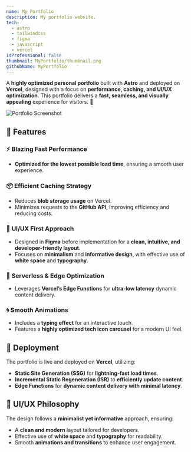 ```yaml
---
name: My Portfolio
description: My portfolio website.
tech: 
  - astro
  - tailwindcss
  - figma
  - javascript
  - vercel
isProfessional: false
thumbnail: MyPortfolio/thumbnail.png
githubName: MyPortfolio
---
```

A **highly optimized personal portfolio** built with **Astro** and deployed on **Vercel**, designed with a focus on **performance, caching, and UI/UX optimization**. This portfolio delivers a **fast, seamless, and visually appealing** experience for visitors. 🚀  

![Portfolio Screenshot](../../assets/ProjectsImages/MyPortfolio/preview.png)  

## 🌟 **Features**  

### ⚡ **Blazing Fast Performance**  
- **Optimized for the lowest possible load time**, ensuring a smooth user experience.  

### 📦 **Efficient Caching Strategy**  
- Reduces **blob storage usage** on Vercel.  
- Minimizes requests to the **GitHub API**, improving efficiency and reducing costs.  

### 🎨 **UI/UX First Approach**  
- Designed in **Figma** before implementation for a **clean, intuitive, and developer-friendly layout**.  
- Focuses on **minimalism** and **informative design**, with effective use of **white space** and **typography**.  

### 💾 **Serverless & Edge Optimization**  
-  Leverages **Vercel’s Edge Functions** for **ultra-low latency** dynamic content delivery.  

### 🌀 **Smooth Animations**  
-  Includes a **typing effect** for an interactive touch.  
- Features a **highly optimized tech icon carousel** for a modern UI feel.  

## 🚀 **Deployment**  

The portfolio is live and deployed on **Vercel**, utilizing:  
- **Static Site Generation (SSG)** for **lightning-fast load times**.  
- **Incremental Static Regeneration (ISR)** to **efficiently update content**.  
- **Edge Functions** for **dynamic content delivery with minimal latency**.  

## 🎨 **UI/UX Philosophy**  

The design follows a **minimalist yet informative** approach, ensuring:  
- A **clean and modern** layout tailored for developers.  
- Effective use of **white space** and **typography** for readability.  
- Smooth **animations and transitions** to enhance user engagement.  